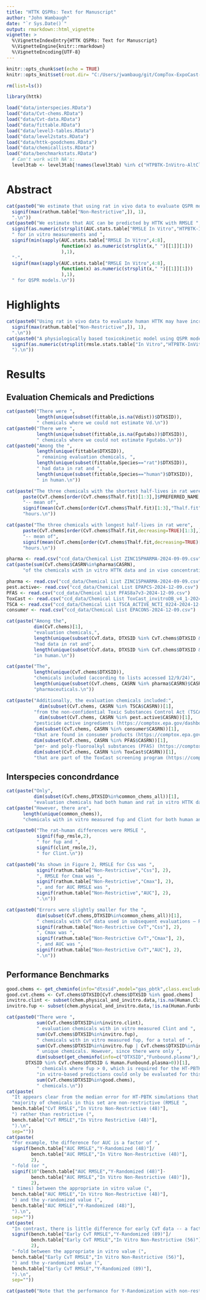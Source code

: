 ```yaml
---
title: "HTTK QSPRs: Text for Manuscript"
author: "John Wambaugh"
date: "`r Sys.Date()`"
output: rmarkdown::html_vignette
vignette: >
  %\VignetteIndexEntry{HTTK QSPRs: Text for Manuscript}
  %\VignetteEngine{knitr::rmarkdown}
  %\VignetteEncoding{UTF-8}
---
```


```r
knitr::opts_chunk$set(echo = TRUE)
knitr::opts_knit$set(root.dir= "C:/Users/jwambaug/git/CompTox-ExpoCast-HTTKQSPRs/")
```

```r
rm(list=ls()) 
```

```r
library(httk)
```

```r
load("data/interspecies.RData")
load("data/Cvt-chems.RData")
load("data/Cvt-data.RData")
load("data/fittable.RData")
load("data/level3-tables.RData")
load("data/level2stats.RData")
load("data/httk-goodchems.RData")
load("data/chemicallists.RData")
load("data/benchmarkstats.RData")
  # Can't work with NA's:
  level3tab <- level3tab[!names(level3tab) %in% c("HTPBTK-InVitro-AltClear","HTPBTK-InVitro-Rat")]
```

# Abstract
```r
cat(paste0("We estimate that using rat in vivo data to evaluate QSPR models trained on human in vitro measured data might inflate error estimates by as much as root mean squared log10 (RMSLE) ",
  signif(max(rathum.table["Non-Restrictive",]), 1),
  ".\n"))
cat(paste0("We estimate that AUC can be predicted by HTTK with RMSLE ",
  signif(as.numeric(strsplit(AUC.stats.table["RMSLE In Vitro","HTPBTK-InVitro"]," ")[[1]][1]),1),
  " for in vitro measurements and ",
  signif(min(sapply(AUC.stats.table["RMSLE In Vitro",4:8],
                    function(x) as.numeric(strsplit(x," ")[[1]][1]))
                    ),1),
  "-",
  signif(max(sapply(AUC.stats.table["RMSLE In Vitro",4:8],
                    function(x) as.numeric(strsplit(x," ")[[1]][1]))
                    ),1),
  " for QSPR models.\n"))
```
# Highlights
```r
cat(paste0("Using rat in vivo data to evaluate human HTTK may have increased the error by as much as RMSLE ",
  signif(max(rathum.table["Non-Restrictive",]), 1),
  ".\n"))    
cat(paste0("A physiologically based toxicokinetic model using QSPR model predictions performed similarly to when in vitro values are used (RMSLE ~",
  signif(as.numeric(strsplit(rmsle.stats.table["In Vitro","HTPBTK-InVitro"]," ")[[1]][1]),1),
  ").\n"))
```
# Results

## Evaluation Chemicals and Predictions
```r
cat(paste0("There were ",
           length(unique(subset(fittable,is.na(Vdist))$DTXSID)),
           " chemicals where we could not estimate Vd.\n"))
cat(paste0("There were ",
           length(unique(subset(fittable,is.na(Fgutabs))$DTXSID)),
           " chemicals where we could not estimate Fgutabs.\n"))
cat(paste0("Among the ",
           length(unique(fittable$DTXSID)),
           " remaining evaluation chemicals, ",
           length(unique(subset(fittable,Species=="rat")$DTXSID)),
           " had data in rat and ",
           length(unique(subset(fittable,Species=="human")$DTXSID)),
           " in human.\n")) 

cat(paste("The three chemicals with the shortest half-lives in rat were",
      paste(CvT.chems[order(CvT.chems$Thalf.fit)[1:3],]$PREFERRED_NAME,collapse=", "),
      "-- mean of",
      signif(mean(CvT.chems[order(CvT.chems$Thalf.fit)[1:3],"Thalf.fit"]),1),
      "hours.\n"))

cat(paste("The three chemicals with longest half-lives in rat were",
      paste(CvT.chems[order(CvT.chems$Thalf.fit,decreasing=TRUE)[1:3],]$PREFERRED_NAME,collapse=", "),
      "-- mean of",
      signif(mean(CvT.chems[order(CvT.chems$Thalf.fit,decreasing=TRUE)[1:3],"Thalf.fit"]),1),
      "hours.\n"))

pharma <- read.csv("ccd_data/Chemical List ZINC15PHARMA-2024-09-09.csv")
cat(paste(sum(CvT.chems$CASRN%in%pharma$CASRN),
      "of the chemicals with in vitro HTTK data and in vivo concentration vs. time data were pharmaceuticals.\n"))

```
```r
pharma <- read.csv("ccd_data/Chemical List ZINC15PHARMA-2024-09-09.csv")
pest.active<- read.csv("ccd_data/Chemical List EPAPCS-2024-12-09.csv")
PFAS <- read.csv("ccd_data/Chemical List PFAS8a7v3-2024-12-09.csv")
ToxCast <- read.csv("ccd_data/Chemical List ToxCast_invitroDB_v4_1-2024-12-09.csv")
TSCA <- read.csv("ccd_data/Chemical List TSCA_ACTIVE_NCTI_0224-2024-12-09.csv")
consumer <- read.csv("ccd_data/Chemical List EPACONS-2024-12-09.csv")

cat(paste("Among the",
          dim(CvT.chems)[1],
          "evaluation chemicals,",
          length(unique(subset(CvT.data, DTXSID %in% CvT.chems$DTXSID & Species=="rat")$DTXSID)),
          "had data in rat and",
          length(unique(subset(CvT.data, DTXSID %in% CvT.chems$DTXSID & Species=="human")$DTXSID)),
          "in human.\n"))

cat(paste("The",
          length(unique(CvT.chems$DTXSID)),
          "chemicals included (according to lists accessed 12/9/24)",
          length(unique(subset(CvT.chems, CASRN %in% pharma$CASRN)$CASRN)),
          "pharmaceuticals.\n"))

cat(paste("Additionally, the evaluation chemicals included:",
            dim(subset(CvT.chems, CASRN %in% TSCA$CASRN))[1],
          "from the non-confidential Toxic Substances Control Act (TSCA) active inventory (https://comptox.epa.gov/dashboard/chemical-lists/TSCA_ACTIVE_NCTI_0224),",
            dim(subset(CvT.chems, CASRN %in% pest.active$CASRN))[1],
          "pesticide active ingredients (https://comptox.epa.gov/dashboard/chemical-lists/EPAPCS),",
          dim(subset(CvT.chems, CASRN %in% consumer$CASRN))[1],
          "that are found in consumer products (https://comptox.epa.gov/dashboard/chemical-lists/EPACONS),",
          dim(subset(CvT.chems, CASRN %in% PFAS$CASRN))[1],
          "per- and poly-fluoroalkyl substances (PFAS) (https://comptox.epa.gov/dashboard/chemical-lists/PFAS8a7v3), and",
          dim(subset(CvT.chems, CASRN %in% ToxCast$CASRN))[1],
          "that are part of the ToxCast screening program (https://comptox.epa.gov/dashboard/chemical-lists/ToxCast_invitroDB_v4_1).\n"))
```

## Interspecies concondrdance
```r
cat(paste("Only",
          dim(subset(CvT.chems,DTXSID%in%common_chems_all))[1],
          "evaluation chemicals had both human and rat in vitro HTTK data.\n"))
cat(paste("However, there are",
      length(unique(common_chems)),
      "chemicals with in vitro measured fup and Clint for both human and rat.\n"))

cat(paste0("The rat-human differences were RMSLE ",
           signif(fup_rmsle,2),
           " for fup and ",
           signif(clint_rmsle,2),
           " for Clint.\n"))

cat(paste0("As shown in Figure 2, RMSLE for Css was ",
           signif(rathum.table["Non-Restrictive","Css"], 2),
           ", RMSLE for Cmax was ",
           signif(rathum.table["Non-Restrictive","Cmax"], 2),
           ", and for AUC RMSLE was ",
           signif(rathum.table["Non-Restrictive","AUC"], 2),
           ".\n"))

cat(paste0("Errors were slightly smaller for the ",
           dim(subset(CvT.chems,DTXSID%in%common_chems_all))[1],
           " chemicals with CvT data used in subsequent evaluations – RMSLE for Css was ",
           signif(rathum.table["Non-Restrictive CvT","Css"], 2),
           ", Cmax was ",
           signif(rathum.table["Non-Restrictive CvT","Cmax"], 2),
           ", and AUC was ",
           signif(rathum.table["Non-Restrictive CvT","AUC"], 2),
           ".\n")) 
```
## Performance Benchmarks

```r
good.chems <- get_cheminfo(info="dtxsid",model="gas_pbtk",class.exclude=FALSE)
good.cvt.chems <- CvT.chems$DTXSID[CvT.chems$DTXSID %in% good.chems]
invitro.clint <- subset(chem.physical_and_invitro.data,!is.na(Human.Clint))$DTXSID
invitro.fup <- subset(chem.physical_and_invitro.data,!is.na(Human.Funbound.plasma))$DTXSID

cat(paste0("There were ",
           sum(CvT.chems$DTXSID%in%invitro.clint),
           " evaluation chemicals with in vitro measured Clint and ",
           sum(CvT.chems$DTXSID%in%invitro.fup),
           " chemicals with in vitro measured fup, for a total of ",
           sum(CvT.chems$DTXSID%in%invitro.fup | CvT.chems$DTXSID%in%invitro.clint),
           " unique chemicals. However, since there were only ",
           dim(subset(get_cheminfo(info=c("DTXSID","Funbound.plasma"),model="gas_pbtk",class.exclude=FALSE),
       DTXSID %in% CvT.chems$DTXSID & Human.Funbound.plasma>0))[1],
           " chemicals where fup > 0, which is required for the HT-PBTK model, ",
           "in vitro-based predictions could only be evaluated for this set of ",
           sum(CvT.chems$DTXSID%in%good.chems),
           " chemicals.\n")) 
cat(paste(
  "It appears clear from the median error for HT-PBTK simulations that the ",
  "majority of chemicals in this set are non-restrictive (RMSLE ",
  bench.table["CvT RMSLE","In Vitro Non-Restrictive (48)"],
  ") rather than restrictive (",
  bench.table["CvT RMSLE","In Vitro Restrictive (48)"],
  ").\n",
  sep=""))
cat(paste(
  "For example, the difference for AUC is a factor of ",
  signif(bench.table["AUC RMSLE","Y-Randomized (48)"]/
         bench.table["AUC RMSLE","In Vitro Non-Restrictive (48)"],
         2),
  "-fold (or ",
  signif(10^(bench.table["AUC RMSLE","Y-Randomized (48)"]-
         bench.table["AUC RMSLE","In Vitro Non-Restrictive (48)"]),
         2),
  " times) between the appropriate in vitro value (",
  bench.table["AUC RMSLE","In Vitro Non-Restrictive (48)"],
  ") and the y-randomized value (",
  bench.table["AUC RMSLE","Y-Randomized (48)"],
  ").\n",
  sep=""))
cat(paste(
  "In contrast, there is little difference for early CvT data -- a factor of ",
  signif(bench.table["Early CvT RMSLE","Y-Randomized (89)"]/
         bench.table["Early CvT RMSLE","In Vitro Non-Restrictive (56)"],
         2),
  "-fold between the appropriate in vitro value (",
  bench.table["Early CvT RMSLE","In Vitro Non-Restrictive (56)"],
  ") and the y-randomized value (",
  bench.table["Early CvT RMSLE","Y-Randomized (89)"],
  ").\n",
  sep=""))

cat(paste0("Note that the performance for Y-Randomization with non-restrictive clearance in Table X is not directly comparable to the performance of restrictive clerance. Both can be compared to the performance of non-restrictive clearance, but are not meaningfully compared to each other. Instead, since y-randomization is X larger we would expect..."))
```